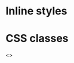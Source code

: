 
<Meta title="Styling" component={EminusUncontrolled} />

# Inline styles

<Canvas>
  <Story name="Inline styles">
    <EminusUncontrolled
      style={{
        '--control-size': '24px',
        '--control-color': 'deeppink',
        '--track-color': 'lightblue',
        '--progress-color': 'deeppink',
        '--mark-color': 'lightblue',
        '--mark-color-active': 'deeppink',
        '--progress-size': '10px',
        '--mark-size': '16px',
        '--tooltip-color': 'deeppink',
        '--tooltip-text-color': 'white',
        '--label-color': 'deeppink',
        '--control-shadow-color': 'white'
      }}
      marks={[50, 75]}
      defaultValue={[0, 25]}
    />
  </Story>
</Canvas>

# CSS classes

<Canvas>
  <Story name="CSS classes">
    <>
      <style>
        {`
        .my-cls {
          --control-size: 24px;
          --control-color: deeppink;
          --track-color: lightblue;
          --progress-color: deeppink;
          --mark-color: lightblue;
          --mark-color-active: deeppink;
          --progress-size: 10px;
          --tooltip-color: deeppink;
          --tooltip-text-color: white;
          --label-color: deeppink;
          --control-shadow-color: white;
        } 
        .my-cls .Eminus-mark-value {
          width: 2px;
          height: 18px;
          border-radius: 2px;
        }
      `}
      </style>
      <EminusUncontrolled
        className="my-cls"
        marks={[0, 10, 20, 30, 40, 50, 60, 70, 80, 90, 100]}
        defaultValue={[25, 50]}
      />
    </>
  </Story>
</Canvas>
